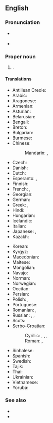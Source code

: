 ==English==
{{wikipedia}}

===Pronunciation===
* {{a|UK|US}} {{IPA|en|/seɪnt ˌkɪts ən ˈniː.vɪs/}}
* {{audio|en|en-us-Saint Kitts and Nevis.ogg|Audio (US)}}

===Proper noun===
{{en-proper noun|head=[[Saint Kitts]] [[and]] [[Nevis]]}}

# {{senseid|en|Q763}}{{place|en|country|r/Caribbean|comprising the islands of [[Saint Kitts]] and [[Nevis]]|official=Federation of Saint Christopher and Nevis}}.

====Translations====
{{trans-top|id=Q763|a country in the Caribbean}}
* Antillean Creole: {{t|gcf|Senkits ek Névis}}
* Arabic: {{t|ar|سَانْت كِيتْس وَنِيفِيس|tr=sānt kīts wa-nīfīs}}
* Aragonese: {{t|an|San Cristofo y Nieus}}
* Armenian: {{t|hy|Սենթ Քիթս և Նևիս}}
* Asturian: {{t|ast|San Cristuébanu y Nieves}}
* Belarusian: {{t|be|Сент-Кі́тс і Не́віс|f}}
* Bengali: {{t|bn|সেন্ট কিট্‌স ও নেভিস}}
* Breton: {{t|br|Saint Kitts ha Nevis}}
* Bulgarian: {{t|bg|Сейнт Ки́тс и Не́вис}}
* Burmese: {{t|my|စိန့်ကစ်နှင့် နီးဗစ်}}
* Chinese:
*: Mandarin: {{t+|cmn|聖基茨和尼維斯|sc=Hani}}, {{t+|cmn|圣基茨和尼维斯|tr=Shèngjīcí hé Níwéisī|sc=Hani}}
* Czech: {{t+|cs|Svatý Kryštof a Nevis|m}}
* Danish: {{t|da|Saint Kitts og Nevis}}
* Dutch: {{t+|nl|Saint Kitts en Nevis}}
* Esperanto: {{t|eo|Sent-Kristofo kaj Neviso}}, {{t|eo|Sent-Kit-Neviso}}
* Finnish: {{t+|fi|Saint Kitts ja Nevis}}
* French: {{t+|fr|Saint-Christophe-et-Niévès}}, {{t|fr|Saint-Christophe-et-Nevis}}
* Georgian: {{t|ka|სენტ-კიტსი და ნევისი}}
* German: {{t+|de|St. Kitts und Nevis}}
* Greek: {{t+|el|Άγιος Χριστόφορος και Νέβις|m}}, {{t|el|Σαιντ Κιτς και Νέβις|n}}
* Hindi: {{t+|hi|सन्त किट्स और नेविस|sc=Deva}}
* Hungarian: {{t|hu|Szent Kitts és Nevis}}
* Icelandic: {{t|is|Sankti Kristófer og Nevis}}
* Italian: {{t|it|Saint Christopher e Nevis}}
* Japanese: {{t+|ja|セントクリストファー・ネイビス|tr=Sentokurisutofā Neibisu}}, {{t+|ja|セントキッツ・ネイビス|tr=Sentokittsu Neibisu}}
* Kazakh: {{t|kk|Сент-Китс және Невис}}
{{trans-mid}}
* Korean: {{t|ko|^세인트키츠 ^네비스}}
* Kyrgyz: {{t+|ky|Сент-Китс жана Невис}}
* Macedonian: {{t|mk|Свети Китис и Невис|m}}
* Maltese: {{t|mt|San Kristofru u n-Nevis}}
* Mongolian: {{t|mn|Сент-Китс ба Невис}}
* Navajo: {{t|nv|Saint Kitts dóó Nevis}}
* Norman: {{t|nrf|Saint Kitts et Nevis}}
* Norwegian: {{t|no|Saint Kitts og Nevis}}
* Occitan: {{t|oc|Sant Cristòl e Nevis}}
* Persian: {{t|fa|سنت کیتس و نویس|tr=sant kits o nevis|sc=fa-Arab}}
* Polish: {{t|pl|Saint Christopher i Nevis}}, {{t+|pl|Saint Kitts i Nevis}}
* Portuguese: {{t|pt|São Cristóvão e Neves}}
* Romanian: {{t|ro|Sfântul Cristofor și Nevis}}, {{t|ro|Sfântul Kitts și Nevis}}
* Russian: {{t|ru|Сент-Кри́стофер и Не́вис|f|tr=Sɛnt-Krístofer i Nɛ́vis}}, {{t+|ru|Сент-Ки́тс и Не́вис|f|tr=Sɛnt-Kíts i Nɛ́vis}}, {{t|ru|Сент-Ки́ттс и Не́вис|f|tr=Sɛnt-Kítts i Nɛ́vis}}
* Scots: {{t|sco|Saunt Kitts an Nevis}}
* Serbo-Croatian:
*: Cyrillic: {{t|sh|Свети Кристофер и Невис}}, {{t|sh|Сент Китс и Невис}}, {{t|sh|Свети Кристофор и Невис}}, {{t|sh|Свети Китс и Невис}}
*: Roman: {{t+|sh|Sveti Kristofor i Nevis}}, {{t|sh|[[Sveti]] [[Kitts]] [[i]] [[Nevis]]|m}}
* Sinhalese: {{t|si|ශාන්ත කිට්ස් සහ නෙවිස්}}
* Spanish: {{t+|es|San Cristóbal y Nieves}}
* Swedish: {{t|sv|Saint Christopher och Nevis}}
* Tajik: {{t|tg|Сент-Китс ва Невис}}
* Thai: {{t+|th|เซนต์คิตส์และเนวิส}}
* Ukrainian: {{t|uk|Сент-Кі́ттс і Не́віс|f}}
* Vietnamese: {{t|vi|Xanh Kít và Nê-vít}}
* Yoruba: {{t|yo|Kiiti ati Neefi}}
{{trans-bottom}}

===See also===
* {{l|en|Basseterre}}
* {{list:countries of North America/en}}